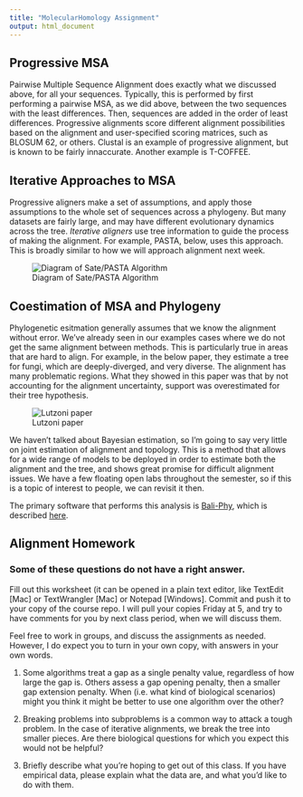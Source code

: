 ```yaml
---
title: "MolecularHomology Assignment"
output: html_document
---
```


## Progressive MSA

Pairwise Multiple Sequence Alignment does exactly what we discussed above, for all your sequences. Typically, this is performed by first performing a pairwise MSA, as we did above, between the two sequences with the least differences. Then, sequences are added in the order of least differences. Progressive alignments score different alignment possibilities based on the alignment and user-specified scoring matrices, such as BLOSUM 62, or others. Clustal is an example of progressive alignment, but is known to be fairly innaccurate. Another example is T-COFFEE.

## Iterative Approaches to MSA

Progressive aligners make a set of assumptions, and apply those assumptions to the whole set of sequences across a phylogeny. But many datasets are fairly large, and may have different evolutionary dynamics across the tree. *Iterative aligners* use tree information to guide the process of making the alignment.  For example, PASTA, below, uses this approach. This is broadly similar to how we will approach alignment next week.

![Diagram of Sate/PASTA Algorithm](img/pasta.jpg)

## Coestimation of MSA and Phylogeny

Phylogenetic esitmation generally assumes that we know the alignment without error. We've already seen in our examples cases where we do not get the same alignment between methods. This is particularly true in areas that are hard to align. For example, in the below paper, they estimate a tree for fungi, which are deeply-diverged, and very diverse. The alignment has many problematic regions. What they showed in this paper was that by not accounting for the alignment uncertainty, support was overestimated for their tree hypothesis.

![Lutzoni paper](img/Lutzoni.png)


We haven't talked about Bayesian estimation, so I'm going to say very little on joint estimation of alignment and topology. This is a method that allows for a wide range of models to be deployed in order to estimate both the alignment and the tree, and shows great promise for difficult alignment issues. We have a few floating open labs throughout the semester, so if this is a topic of interest to people, we can revisit it then.

The primary software that performs this analysis is [Bali-Phy](http://www.bali-phy.org/Tutorial3.html), which is described [here](http://www.bali-phy.org/Redelings_and_Suchard_2005.pdf).

## Alignment Homework

### Some of these questions do not have a right answer.

Fill out this worksheet (it can be opened in a plain text editor, like TextEdit [Mac] or TextWrangler [Mac] or Notepad [Windows]. Commit and push it to your copy of the course repo. I will pull your copies Friday at 5, and try to have comments for you by next class period, when we will discuss them. 

Feel free to work in groups, and discuss the assignments as needed. However, I do expect you to turn in your own copy, with answers in your own words.

1. Some algorithms treat a gap as a single penalty value, regardless of how large the gap is. Others assess a gap opening penalty, then a smaller gap extension penalty. When (i.e. what kind of biological scenarios) might you think it might be better to use one algorithm over the other?

2. Breaking problems into subproblems is a common way to attack a tough problem. In the case of iterative alignments, we break the tree into smaller pieces. Are there biological questions for which you expect this would not be helpful? 

3. Briefly describe what you're hoping to get out of this class. If you have empirical data, please explain what the data are, and what you'd like to do with them.




